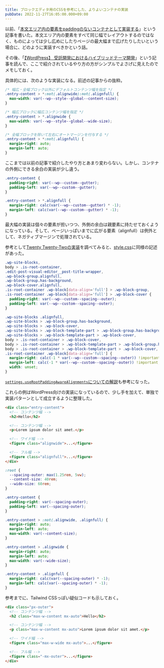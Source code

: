 ```yaml
---
title: ブロックエディタ用のCSSを参考にした、よりよいコンテナの実装
pubDate: 2022-11-27T16:05:00.000+09:00
---
```


以前、「[本文エリア内の要素をpaddingのないコンテナとして実装する](/2022-07-31-container-with-no-padding)」という記事を書いた。本文エリア内の要素をすべて同じ幅でレイアウトするのではなく、ものによっては少し広めにしたりページの最大幅まで広げたりしたいという場合に、どのように実装すべきかという話。

その後、「[【WordPress】 受託開発におけるハイブリッドテーマ開発](https://qiita.com/TetsuakiHamano/items/4166dd093e2ba03c57d7)」という記事を読んで、ここで紹介されているやり方の方がシンプルでよさげに見えたのでメモしておく。

具体的には、次のような実装になる。前述の記事からの抜粋。

```css
/* 幅広・全幅ブロック以外にデフォルトコンテンツ幅を指定 */
.entry-content > *:not(.alignwide):not(.alignfull) {
  max-width: var(--wp--style--global--content-size);
}

/* 幅広ブロックに幅広コンテンツ幅を指定 */
.entry-content > *.alignwide {
  max-width: var(--wp--style--global--wide-size);
}

/* 全幅ブロックを除いて左右にオートマージンを付与する */
.entry-content > *:not(.alignfull) {
  margin-right: auto;
  margin-left: auto;
}
```

ここまでは以前の記事で紹介したやり方とあまり変わらない。しかし、コンテナの外側にできる余白の実装が少し違う。

```css
.entry-content {
  padding-right: var(--wp--custom--gutter);
  padding-left: var(--wp--custom--gutter);
}

.entry-content > *.alignfull {
  margin-right: calc(var(--wp--custom--gutter) * -1);
  margin-left: calc(var(--wp--custom--gutter) * -1);
}
```

最大幅の実装は個々の要素が担いつつ、外側の余白は親要素に持たせておくようになっている。そして、ページいっぱいまでに広がる要素（alignfull）は例外として、ネガティブマージンで処理されている。

参考として[Twenty Twenty-Twoの実装](https://github.com/WordPress/wordpress-develop/tree/trunk/src/wp-content/themes/twentytwentytwo)を調べてみると、[style.css](https://github.com/WordPress/wordpress-develop/blob/trunk/src/wp-content/themes/twentytwentytwo/style.css)に同様の記述があった。

```css
.wp-site-blocks,
body > .is-root-container,
.edit-post-visual-editor__post-title-wrapper,
.wp-block-group.alignfull,
.wp-block-group.has-background,
.wp-block-cover.alignfull,
.is-root-container .wp-block[data-align='full'] > .wp-block-group,
.is-root-container .wp-block[data-align='full'] > .wp-block-cover {
  padding-right: var(--wp--custom--spacing--outer);
  padding-left: var(--wp--custom--spacing--outer);
}

.wp-site-blocks .alignfull,
.wp-site-blocks > .wp-block-group.has-background,
.wp-site-blocks > .wp-block-cover,
.wp-site-blocks > .wp-block-template-part > .wp-block-group.has-background,
.wp-site-blocks > .wp-block-template-part > .wp-block-cover,
body > .is-root-container > .wp-block-cover,
body > .is-root-container > .wp-block-template-part > .wp-block-group.has-background,
body > .is-root-container > .wp-block-template-part > .wp-block-cover,
.is-root-container .wp-block[data-align='full'] {
  margin-right: calc(-1 * var(--wp--custom--spacing--outer)) !important;
  margin-left: calc(-1 * var(--wp--custom--spacing--outer)) !important;
  width: unset;
}
```

[`settings.useRootPaddingAwareAlignments`についての解説](https://qiita.com/TetsuakiHamano/items/4c1576131a71fc41ef41#settingsuserootpaddingawarealignments)も参考になった。

これらの例はWordPress向けの実装になっているので、少し手を加えて、単独で実装パターンとして成立するように整理した。

```html
<div class="entry-content">
  <!-- コンテンツ幅 -->
  <h2>Hello</h2>

  <!-- コンテンツ幅 -->
  <p>Lorem ipsum dolor sit amet.</p>

  <!-- ワイド幅 -->
  <figure class="alignwide">...</figure>

  <!-- フル幅 -->
  <figure class="alignfull">...</figure>
</div>
```

```css
:root {
  --spacing-outer: max(1.25rem, 5vw);
  --content-size: 40rem;
  --wide-size: 60rem;
}

.entry-content {
  padding-right: var(--spacing-outer);
  padding-left: var(--spacing-outer);
}

.entry-content > :not(.alignwide, .alignfull) {
  margin-right: auto;
  margin-left: auto;
  max-width: var(--content-size);
}

.entry-content > .alignwide {
  margin-right: auto;
  margin-left: auto;
  max-width: var(--wide-size);
}

.entry-content > .alignfull {
  margin-right: calc(var(--spacing-outer) * -1);
  margin-left: calc(var(--spacing-outer) * -1);
}
```

参考までに、Tailwind CSSっぽい疑似コードも示しておく。

```html
<div class="px-outer">
  <!-- コンテンツ幅 -->
  <h2 class="max-w-content mx-auto">Hello</h2>

  <!-- コンテンツ幅 -->
  <p class="max-w-content mx-auto">Lorem ipsum dolor sit amet.</p>

  <!-- ワイド幅 -->
  <figure class="max-w-wide mx-auto">...</figure>

  <!-- フル幅 -->
  <figure class="-mx-outer">...</figure>
</div>
```
